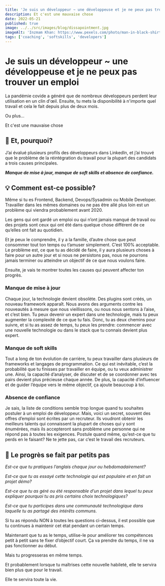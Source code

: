 ```yaml
---
title: 'Je suis un développeur ~ une développeuse et je ne peux pas trouver un emploi'
description: Et c'est une mauvaise chose
date: 2022-05-21
published: true
image: ../../src/images/blog/dissapointment.jpg
imageAlt: 'Inzmam Khan: https://www.pexels.com/photo/man-in-black-shirt-and-gray-denim-pants-sitting-on-gray-padded-bench-1134204/'
tags: ['coaching', 'softskills', 'developers']
---
```


# Je suis un développeur ~ une développeuse et je ne peux pas trouver un emploi

La pandémie covide a généré que de nombreux développeurs perdent leur utilisation en un clin d'œil. Ensuite, tu mets la disponibilité à n'importe quel travail et cela le fait depuis plus de deux mois.

Ou plus…

Et c'est une mauvaise chose

## 🤔 Et, pourquoi?

J’ai évalué plusieurs profils des développeurs dans LinkedIn, et j’ai trouvé que le problème de la réintégration du travail pour la plupart des candidats a trois causes principales.

**_Manque de mise à jour, manque de soft skills et absence de confiance._**

## 💡 Comment est-ce possible?

Même si tu es Frontend, Backend, Devops/Sysadmin ou Mobile Developer. Travailler dans les mêmes domaines ou ne pas être allé plus loin est un problème qui viendra probablement avant 2020.

Les gens qui ont gardé un emploi ou qui n’ont jamais manqué de travail ou des projets sont ceux qui ont été dans quelque chose différent de ce qu’elles ont fait au quotidien.

Et je peux le comprendre, il y a la famille, d’autre chose que peut consommer tout ton temps ou t’amuser simplement. C’est 100% acceptable. Le problème est, ce que tu as décidé de faire, il y aura plusieurs choses à faire pour un autre jour et si nous ne persistons pas, nous ne pourrons jamais terminer ou atteindre un objectif de ce que nous voulons faire.

Ensuite, je vais te montrer toutes les causes qui peuvent affecter ton progrès.

### Manque de mise à jour

Chaque jour, la technologie devient obsolète. Des plugins sont créés, un nouveau framework apparaît. Nous avons des arguments contre les nouveautés à mesure que nous vieillissons, ou nous nous sentons à l’aise, et c’est bien. Tu peux devenir un expert dans une technologie, mais tu peux augmenter la complexité de ce que tu fais. Donc, tu as deux chemins pour suivre, et si tu as assez de temps, tu peux les prendre: commencer avec une nouvelle technologie ou dans le stack que tu connais devient plus expert.

### Manque de soft skills

Tout a long de ton évolution de carrière, tu peux travailler dans plusieurs de frameworks et langages de programmation. Ce qui est inévitable, c’est la probabilité que tu finisses par travailler en équipe, ou tu veux administrer une. Ainsi, la capacité d’analyser, de discuter et de se coordonner avec tes pairs devient plus précieuse chaque année. De plus, la capacité d’influencer et de guider l’équipe vers le même objectif, ça ajoute beaucoup à toi.

### Absence de confiance

Je sais, la liste de conditions semble trop longue quand tu souhaites postuler à un emploi de développeur. Mais, voici un secret, souvent des offres d’emploi sont écrites par un recruteur. Ils voudront obtenir les meilleurs talents qui connaissent la plupart de choses qui y sont énumérées, mais ils accepteront sans problème une personne qui ne répond pas à toutes les exigences. Postule quand même, qu’est-ce que tu perds en le faisant? Ne te jette pas, car c’est le travail des recruteurs.

## 👟 Le progrès se fait par petits pas

_Est-ce que tu pratiques l’anglais chaque jour ou hebdomadairement?_

_Est-ce que tu as essayé cette technologie qui est populaire et en fait un projet démo?_

_Est-ce que tu as géré ou été responsable d’un projet dans lequel tu peux expliquer pourquoi tu as pris certains choix technologiques?_

_Est-ce que tu participes dans une communauté technologique dans laquelle tu as partagé des intérêts communs._

Si tu as répondu NON à toutes les questions ci-dessus, il est possible que tu continues à maintenir cet état pendant un certain temps.

Maintenant que tu as le temps, utilise-le pour améliorer tes compétences petit à petit sans te fixer d’objectif court. Ça va prendre du temps, il ne va pas fonctionner au début.

Mais tu progresseras en même temps.

Et probablement lorsque tu maîtrises cette nouvelle habileté, elle te servira bien plus que pour le travail.

Elle te servira toute la vie.
